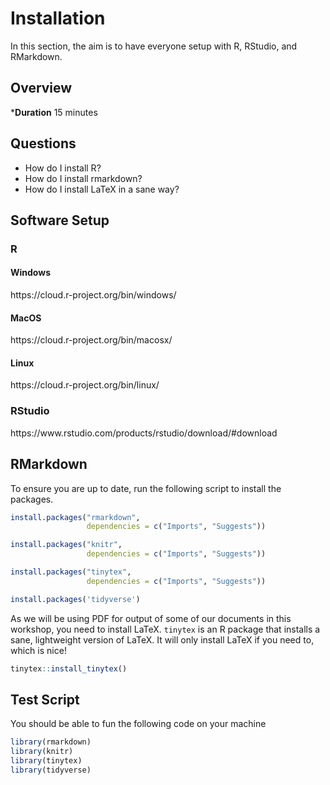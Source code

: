# Installation

In this section, the aim is to have everyone setup with R, RStudio, and RMarkdown.

## Overview

***Duration** 15 minutes

## Questions

* How do I install R?
* How do I install rmarkdown?
* How do I install LaTeX in a sane way?

## Software Setup

### R

#### Windows

https://cloud.r-project.org/bin/windows/

#### MacOS

https://cloud.r-project.org/bin/macosx/

#### Linux

https://cloud.r-project.org/bin/linux/

### RStudio

https://www.rstudio.com/products/rstudio/download/#download

## RMarkdown

To ensure you are up to date, run the following script to install the packages.

```r
install.packages("rmarkdown", 
                 dependencies = c("Imports", "Suggests"))

install.packages("knitr", 
                 dependencies = c("Imports", "Suggests")) 

install.packages("tinytex",
                 dependencies = c("Imports", "Suggests"))

install.packages('tidyverse')

```

As we will be using PDF for output of some of our documents in this workshop, you need to install LaTeX. `tinytex` is an R package that installs a sane, lightweight version of LaTeX. It will only install LaTeX if you need to, which is nice!

```r
tinytex::install_tinytex()
```

## Test Script

You should be able to fun the following code on your machine

```r
library(rmarkdown)
library(knitr)
library(tinytex)
library(tidyverse)
```
